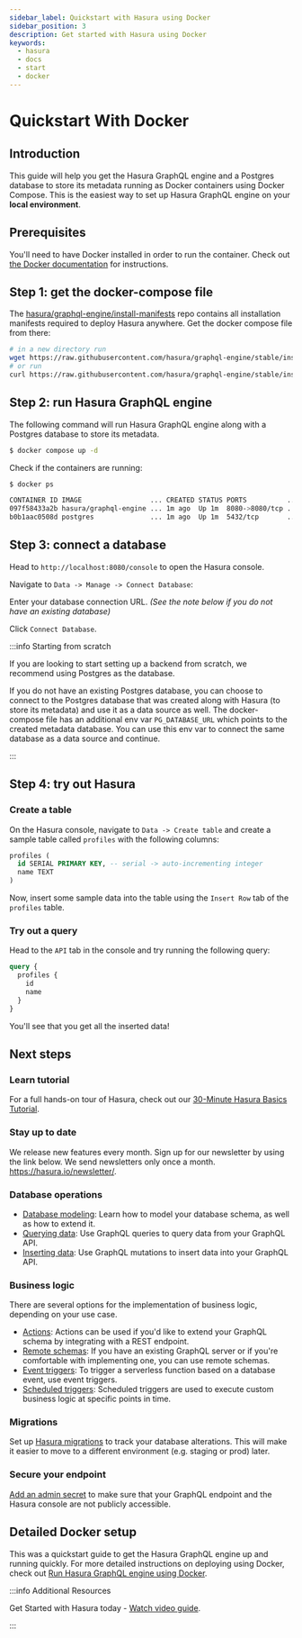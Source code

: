 ```yaml
---
sidebar_label: Quickstart with Hasura using Docker
sidebar_position: 3
description: Get started with Hasura using Docker
keywords:
  - hasura
  - docs
  - start
  - docker
---
```



# Quickstart With Docker

## Introduction

This guide will help you get the Hasura GraphQL engine and a Postgres database to store its metadata running as Docker
containers using Docker Compose. This is the easiest way to set up Hasura GraphQL engine on your **local environment**.

## Prerequisites

You'll need to have Docker installed in order to run the container. Check out
[the Docker documentation](https://docs.docker.com/install/) for instructions.

## Step 1: get the docker-compose file

The [hasura/graphql-engine/install-manifests](https://github.com/hasura/graphql-engine/tree/stable/install-manifests)
repo contains all installation manifests required to deploy Hasura anywhere. Get the docker compose file from there:

```bash
# in a new directory run
wget https://raw.githubusercontent.com/hasura/graphql-engine/stable/install-manifests/docker-compose/docker-compose.yaml
# or run
curl https://raw.githubusercontent.com/hasura/graphql-engine/stable/install-manifests/docker-compose/docker-compose.yaml -o docker-compose.yml
```

## Step 2: run Hasura GraphQL engine

The following command will run Hasura GraphQL engine along with a Postgres database to store its metadata.

```bash
$ docker compose up -d
```

Check if the containers are running:

```bash
$ docker ps

CONTAINER ID IMAGE                 ... CREATED STATUS PORTS          ...
097f58433a2b hasura/graphql-engine ... 1m ago  Up 1m  8080->8080/tcp ...
b0b1aac0508d postgres              ... 1m ago  Up 1m  5432/tcp       ...
```

## Step 3: connect a database

Head to `http://localhost:8080/console` to open the Hasura console.

Navigate to `Data -> Manage -> Connect Database`:

<Thumbnail src='/img/getting-started/connect-db-console.png' alt='Connect database' width='1000px' />

Enter your database connection URL. _(See the note below if you do not have an existing database)_

Click `Connect Database`.

<Thumbnail src='/img/getting-started/connect-db-core.png' alt='Enter URL for existing database' width='700px' />

:::info Starting from scratch

If you are looking to start setting up a backend from scratch, we recommend using Postgres as the database.

If you do not have an existing Postgres database, you can choose to connect to the Postgres database that was created
along with Hasura (to store its metadata) and use it as a data source as well. The docker-compose file has an additional
env var `PG_DATABASE_URL` which points to the created metadata database. You can use this env var to connect the same
database as a data source and continue.

:::

## Step 4: try out Hasura

<!-- TODO: add options to track existing vs create new tables -->

### Create a table

On the Hasura console, navigate to `Data -> Create table` and create a sample table called `profiles` with the following
columns:

```sql
profiles (
  id SERIAL PRIMARY KEY, -- serial -> auto-incrementing integer
  name TEXT
)
```

<Thumbnail src='/img/getting-started/create-profile-table.png' alt='Create a table' width='1200px' />

Now, insert some sample data into the table using the `Insert Row` tab of the `profiles` table.

### Try out a query

Head to the `API` tab in the console and try running the following query:

```graphql
query {
  profiles {
    id
    name
  }
}
```

You'll see that you get all the inserted data!

<Thumbnail src='/img/getting-started/profile-query.png' alt='Try out a query' width='1200px' />

## Next steps

### Learn tutorial

For a full hands-on tour of Hasura, check out our
[30-Minute Hasura Basics Tutorial](https://hasura.io/learn/graphql/hasura/introduction/).

### Stay up to date

We release new features every month. Sign up for our newsletter by using the link below. We send newsletters only once a
month. <https://hasura.io/newsletter/>.

### Database operations

- [Database modeling](/schema/postgres/index.mdx): Learn how to model your database schema, as well as how to extend it.
- [Querying data](/queries/postgres/index.mdx): Use GraphQL queries to query data from your GraphQL API.
- [Inserting data](/mutations/postgres/index.mdx): Use GraphQL mutations to insert data into your GraphQL API.

### Business logic

There are several options for the implementation of business logic, depending on your use case.

- [Actions](/actions/index.mdx): Actions can be used if you'd like to extend your GraphQL schema by integrating with a
  REST endpoint.
- [Remote schemas](/remote-schemas/index.mdx): If you have an existing GraphQL server or if you're comfortable with
  implementing one, you can use remote schemas.
- [Event triggers](/event-triggers/index.mdx): To trigger a serverless function based on a database event, use event
  triggers.
- [Scheduled triggers](/scheduled-triggers/index.mdx): Scheduled triggers are used to execute custom business logic at
  specific points in time.

### Migrations

Set up [Hasura migrations](/migrations-metadata-seeds/migrations-metadata-setup.mdx) to track your database alterations.
This will make it easier to move to a different environment (e.g. staging or prod) later.

### Secure your endpoint

[Add an admin secret](/deployment/deployment-guides/docker.mdx#docker-secure) to make sure that your GraphQL endpoint
and the Hasura console are not publicly accessible.

## Detailed Docker setup

This was a quickstart guide to get the Hasura GraphQL engine up and running quickly. For more detailed instructions on
deploying using Docker, check out [Run Hasura GraphQL engine using Docker](/deployment/deployment-guides/docker.mdx).

:::info Additional Resources

Get Started with Hasura today -
[Watch video guide](https://hasura.io/events/webinar/get-started-with-hasura/?pg=docs&plcmt=body&cta=getting-started&tech=).

:::
